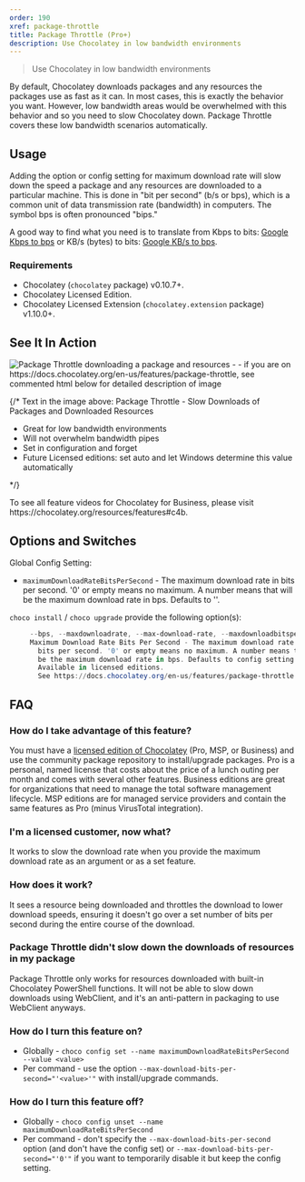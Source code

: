 ```yaml
---
order: 190
xref: package-throttle
title: Package Throttle (Pro+)
description: Use Chocolatey in low bandwidth environments
---
```


> Use Chocolatey in low bandwidth environments

By default, Chocolatey downloads packages and any resources the packages use as fast as it can. In most cases, this is exactly the behavior you want. However, low bandwidth areas would be overwhelmed with this behavior and so you need to slow Chocolatey down. Package Throttle covers these low bandwidth scenarios automatically.

## Usage

Adding the option or config setting for maximum download rate will slow down the speed a package and any resources are downloaded to a particular machine. This is done in "bit per second" (b/s or bps), which is a common unit of data transmission rate (bandwidth) in computers. The symbol bps is often pronounced "bips."

A good way to find what you need is to translate from Kbps to bits: [Google Kbps to bps](https://www.google.com/search?q=2+Kb/s+%3D+?+bps) or KB/s (bytes) to bits: [Google KB/s to bps](https://www.google.com/search?q=2+KB/s+%3D+bps).

### Requirements

* Chocolatey (`chocolatey` package) v0.10.7+.
* Chocolatey Licensed Edition.
* Chocolatey Licensed Extension (`chocolatey.extension` package) v1.10.0+.

## See It In Action

![Package Throttle downloading a package and resources - - if you are on https://docs.chocolatey.org/en-us/features/package-throttle, see commented html below for detailed description of image](/images/features/features_package_throttle.png)

{/*
Text in the image above:
Package Throttle - Slow Downloads of Packages and Downloaded Resources

- Great for low bandwidth environments
- Will not overwhelm bandwidth pipes
- Set in configuration and forget
- Future Licensed editions: set auto and let Windows determine this value automatically

*/}

<Callout type="info">
    To see all feature videos for Chocolatey for Business, please visit https://chocolatey.org/resources/features#c4b.
</Callout>

## Options and Switches

Global Config Setting:

 * `maximumDownloadRateBitsPerSecond` - The maximum download rate in bits per second. '0' or empty means no maximum. A number means that will be the maximum download rate in bps. Defaults to ''.


`choco install` / `choco upgrade` provide the following option(s):

```powershell
     --bps, --maxdownloadrate, --max-download-rate, --maxdownloadbitspersecond, --max-download-bits-per-second, --maximumdownloadbitspersecond, --maximum-download-bits-per-second=VALUE
     Maximum Download Rate Bits Per Second - The maximum download rate in
       bits per second. '0' or empty means no maximum. A number means that will
       be the maximum download rate in bps. Defaults to config setting of '0'.
       Available in licensed editions.
       See https://docs.chocolatey.org/en-us/features/package-throttle
```

## FAQ

### How do I take advantage of this feature?

You must have a [licensed edition of Chocolatey](https://chocolatey.org/pricing) (Pro, MSP, or Business) and use the community package repository to install/upgrade packages. Pro is a personal, named license that costs about the price of a lunch outing per month and comes with several other features. Business editions are great for organizations that need to manage the total software management lifecycle. MSP editions are for managed service providers and contain the same features as Pro (minus VirusTotal integration).

### I'm a licensed customer, now what?

It works to slow the download rate when you provide the maximum download rate as an argument or as a set feature.

### How does it work?

It sees a resource being downloaded and throttles the download to lower download speeds, ensuring it doesn't go over a set number of bits per second during the entire course of the download.

### Package Throttle didn't slow down the downloads of resources in my package

Package Throttle only works for resources downloaded with built-in Chocolatey PowerShell functions. It will not be able to slow down downloads using WebClient, and it's an anti-pattern in packaging to use WebClient anyways.

### How do I turn this feature on?

* Globally - `choco config set --name maximumDownloadRateBitsPerSecond --value <value>`
* Per command - use the option `--max-download-bits-per-second="'<value>'"` with install/upgrade commands.

### How do I turn this feature off?

* Globally - `choco config unset --name maximumDownloadRateBitsPerSecond`
* Per command - don't specify the `--max-download-bits-per-second` option (and don't have the config set) or `--max-download-bits-per-second="'0'"` if you want to temporarily disable it but keep the config setting.
